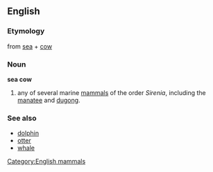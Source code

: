 {{wikipedia2|Sirenia}}
==English==
[[Category:English mammals]]

===Etymology===
from [[sea]] + [[cow]]

===Noun===
'''sea cow'''

# any of several marine [[mammal]]s of the order ''Sirenia'', including the [[manatee]] and [[dugong]].

===See also===
*[[dolphin]]
*[[otter]]
*[[whale]]